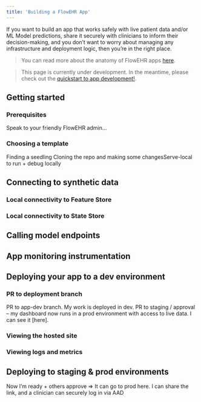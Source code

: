 ```yaml
---
title: 'Building a FlowEHR App'
---
```


If you want to build an app that works safely with live patient data and/or ML Model predictions, share it securely with clinicians to inform their decision-making, and you don't want to worry about managing any infrastructure and deployment logic, then you're in the right place.

> You can read more about the anatomy of FlowEHR apps [here](../../anatomy/apps.qmd).

> This page is currently under development. In the meantime, please check out the [quickstart to app development!](../../quickstart/60_deployment.qmd).


## Getting started

### Prerequisites

Speak to your friendly FlowEHR admin...

### Choosing a template

Finding a seedling
Cloning the repo and making some changes​
Serve-local to run + debug locally​

## Connecting to synthetic data

### Local connectivity to Feature Store

### Local connectivity to State Store


## Calling model endpoints


## App monitoring instrumentation


## Deploying your app to a dev environment

### PR to deployment branch

PR to app-dev branch. My work is deployed in dev.​
PR to staging / approval – my dashboard now runs in a prod environment with access to live data. I can see it [here].​

### Viewing the hosted site

### Viewing logs and metrics


## Deploying to staging & prod environments

Now I’m ready + others approve => It can go to prod here.​
I can share the link, and a clinician can securely log in via AAD 
